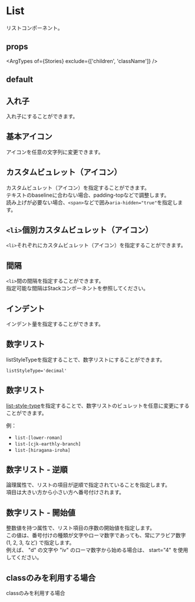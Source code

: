 

<Meta title="components/ui/List/Index" component={List} />

# List

リストコンポーネント。

## props

<ArgTypes of={Stories} exclude={['children', 'className']} />

## default

<Canvas>
  <Story of={Stories.Default} />
</Canvas>

## 入れ子

入れ子にすることができます。

<Canvas>
  <Story of={Stories.Nest} />
</Canvas>

## 基本アイコン

アイコンを任意の文字列に変更できます。

<Canvas>
  <Story of={Stories.BaseIcon} />
</Canvas>

## カスタムビュレット（アイコン）

カスタムビュレット（アイコン）を指定することができます。  
テキストのbaselineに合わない場合、padding-topなどで調整します。  
読み上げが必要ない場合、`<span>`などで囲み`aria-hidden="true"`を指定します。

<Canvas>
  <Story of={Stories.BaseIconReactNode} />
</Canvas>


## `<li>`個別カスタムビュレット（アイコン）

`<li>`それぞれにカスタムビュレット（アイコン）を指定することができます。

<Canvas>
  <Story of={Stories.CustomIcon} />
</Canvas>


## 間隔

`<li>`間の間隔を指定することができます。  
指定可能な間隔はStackコンポーネントを参照してください。

<Canvas>
  <Story of={Stories.Space} />
</Canvas>


## インデント

インデント量を指定することができます。

<Canvas>
  <Story of={Stories.Indent} />
</Canvas>

## 数字リスト

listStyleTypeを指定することで、数字リストにすることができます。

`listStyleType='decimal'`

<Canvas>
  <Story of={Stories.Orderred} />
</Canvas>


## 数字リスト
[list-style-type](https://developer.mozilla.org/ja/docs/Web/CSS/list-style-type)を指定することで、数字リストのビュレットを任意に変更にすることができます。

例：
- `list-[lower-roman]`
- `list-[cjk-earthly-branch]`
- `list-[hiragana-iroha]`

<Canvas>
  <Story of={Stories.OrderredOtherListStyleType} />
</Canvas>


## 数字リスト - 逆順

論理属性で、リストの項目が逆順で指定されていることを指定します。  
項目は大きい方から小さい方へ番号付けされます。

<Canvas>
  <Story of={Stories.OrderredReverse} />
</Canvas>


## 数字リスト - 開始値

整数値を持つ属性で、リスト項目の序数の開始値を指定します。  
この値は、番号付けの種類が文字やローマ数字であっても、常にアラビア数字 (1, 2, 3, など) で指定します。  
例えば、 "d" の文字や "iv" のローマ数字から始める場合は、 start="4" を使用してください。

<Canvas>
  <Story of={Stories.OrderredStart} />
</Canvas>

## classのみを利用する場合

classのみを利用する場合

<Canvas>
  <Story of={Stories.OnlyClass} />
</Canvas>